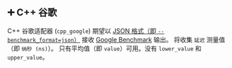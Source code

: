 
## ➕ C++ 谷歌

C++ 谷歌适配器 (`cpp_google`) 期望以 [JSON 格式（即 `--benchmark_format=json`）](https://github.com/google/benchmark/blob/main/docs/user_guide.md#output-formats) 接收 [Google Benchmark](https://github.com/google/benchmark) 输出。
将收集 `延迟` 测量值（即 `纳秒 (ns)`）。
只有平均值（即 `value`）可用。没有 `lower_value` 和 `upper_value`。

<MakeCppGoogle />